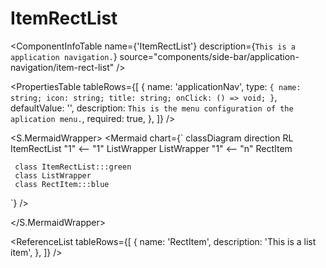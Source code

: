 

<Meta title="ApplicationModel/Components/Sidebar/ApplicationNavigation/ItemRectList/docs" />

# ItemRectList

<ComponentInfoTable
  name={'ItemRectList'}
  description={`This is a application navigation.`}
  source="components/side-bar/application-navigation/item-rect-list"
/>

<PropertiesTable
  tableRows={[
    {
      name: 'applicationNav',
      type: `{
              name: string;
              icon: string;
              title: string;
              onClick: () => void;
            }`,
      defaultValue: '',
      description: `This is the menu configuration of the aplication menu.`,
      required: true,
    },
  ]}
/>

<S.MermaidWrapper>
<Mermaid
  chart={`
     classDiagram
     direction RL
     ItemRectList "1" <-- "1" ListWrapper
     ListWrapper "1" <-- "n" RectItem

     class ItemRectList:::green
     class ListWrapper
     class RectItem:::blue

`}
/>

</S.MermaidWrapper>

<ReferenceList
  tableRows={[
    {
      name: 'RectItem',
      description: 'This is a list item',
    },
  ]}
/>
